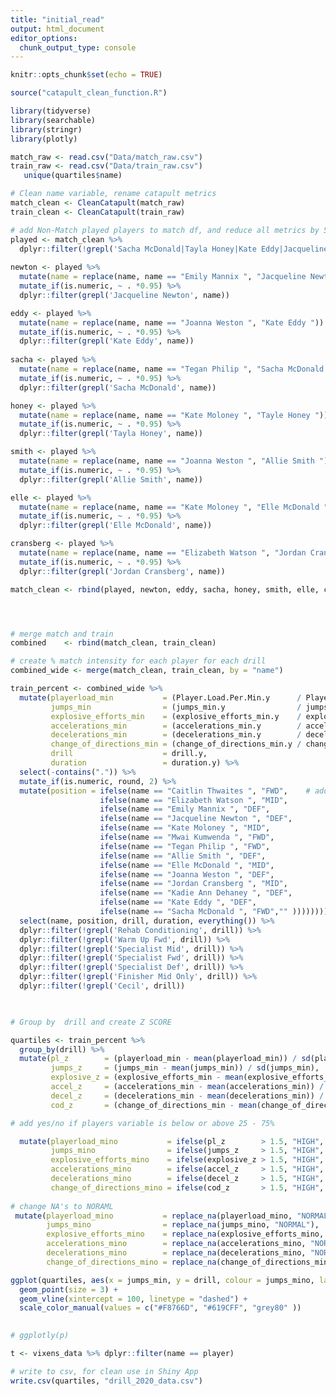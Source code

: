 ```yaml
---
title: "initial_read"
output: html_document
editor_options: 
  chunk_output_type: console
---
```


```r
knitr::opts_chunk$set(echo = TRUE)

source("catapult_clean_function.R")
```

```r
library(tidyverse)
library(searchable)
library(stringr)
library(plotly)
```

```r
match_raw <- read.csv("Data/match_raw.csv")
train_raw <- read.csv("Data/train_raw.csv")
   unique(quartiles$name)
```



```r

# Clean name variable, rename catapult metrics
match_clean <- CleanCatapult(match_raw)
train_clean <- CleanCatapult(train_raw)

# add Non-Match played players to match df, and reduce all metrics by 5%
played <- match_clean %>%
  dplyr::filter(!grepl('Sacha McDonald|Tayla Honey|Kate Eddy|Jacqueline Newton', name))
  
newton <- played %>%
  mutate(name = replace(name, name == "Emily Mannix ", "Jacqueline Newton ")) %>%
  mutate_if(is.numeric, ~ . *0.95) %>%
  dplyr::filter(grepl('Jacqueline Newton', name))

eddy <- played %>%
  mutate(name = replace(name, name == "Joanna Weston ", "Kate Eddy ")) %>%
  mutate_if(is.numeric, ~ . *0.95) %>%
  dplyr::filter(grepl('Kate Eddy', name))
  
sacha <- played %>%
  mutate(name = replace(name, name == "Tegan Philip ", "Sacha McDonald ")) %>%
  mutate_if(is.numeric, ~ . *0.95) %>%
  dplyr::filter(grepl('Sacha McDonald', name))

honey <- played %>%
  mutate(name = replace(name, name == "Kate Moloney ", "Tayle Honey ")) %>%
  mutate_if(is.numeric, ~ . *0.95) %>%
  dplyr::filter(grepl('Tayla Honey', name))

smith <- played %>%
  mutate(name = replace(name, name == "Joanna Weston ", "Allie Smith ")) %>%
  mutate_if(is.numeric, ~ . *0.95) %>%
  dplyr::filter(grepl('Allie Smith', name))

elle <- played %>%
  mutate(name = replace(name, name == "Kate Moloney ", "Elle McDonald ")) %>%
  mutate_if(is.numeric, ~ . *0.95) %>%
  dplyr::filter(grepl('Elle McDonald', name))

cransberg <- played %>%
  mutate(name = replace(name, name == "Elizabeth Watson ", "Jordan Cransberg ")) %>%
  mutate_if(is.numeric, ~ . *0.95) %>%
  dplyr::filter(grepl('Jordan Cransberg', name))

match_clean <- rbind(played, newton, eddy, sacha, honey, smith, elle, cransberg)




# merge match and train
combined    <- rbind(match_clean, train_clean)
```


```r

# create % match intensity for each player for each drill
combined_wide <- merge(match_clean, train_clean, by = "name")

train_percent <- combined_wide %>%
  mutate(playerload_min           = (Player.Load.Per.Min.y      / Player.Load.Per.Min.x) * 100,
         jumps_min                = (jumps_min.y                / jumps_min.x) * 100 ,
         explosive_efforts_min    = (explosive_efforts_min.y    / explosive_efforts_min.x) * 100,
         accelerations_min        = (accelerations_min.y        / accelerations_min.x) * 100,
         decelerations_min        = (decelerations_min.y        / decelerations_min.x) * 100,
         change_of_directions_min = (change_of_directions_min.y / change_of_directions_min.x) * 100,
         drill                    = drill.y,
         duration                 = duration.y) %>%
  select(-contains(".")) %>%
  mutate_if(is.numeric, round, 2) %>%
  mutate(position = ifelse(name == "Caitlin Thwaites ", "FWD",    # add position group and position
                    ifelse(name == "Elizabeth Watson ", "MID", 
                    ifelse(name == "Emily Mannix ", "DEF", 
                    ifelse(name == "Jacqueline Newton ", "DEF",
                    ifelse(name == "Kate Moloney ", "MID",
                    ifelse(name == "Mwai Kumwenda ", "FWD",
                    ifelse(name == "Tegan Philip ", "FWD",
                    ifelse(name == "Allie Smith ", "DEF",
                    ifelse(name == "Elle McDonald ", "MID",
                    ifelse(name == "Joanna Weston ", "DEF",
                    ifelse(name == "Jordan Cransberg ", "MID",
                    ifelse(name == "Kadie Ann Dehaney ", "DEF",
                    ifelse(name == "Kate Eddy ", "DEF",
                    ifelse(name == "Sacha McDonald ", "FWD","" ))))))))))))))) %>%
  select(name, position, drill, duration, everything()) %>%
  dplyr::filter(!grepl('Rehab Conditioning', drill)) %>%
  dplyr::filter(!grepl('Warm Up Fwd', drill)) %>%
  dplyr::filter(!grepl('Specialist Mid', drill)) %>%
  dplyr::filter(!grepl('Specialist Fwd', drill)) %>%
  dplyr::filter(!grepl('Specialist Def', drill)) %>%
  dplyr::filter(!grepl('Finisher Mid Only', drill)) %>%
  dplyr::filter(!grepl('Cecil', drill))

  
```



```r

# Group by  drill and create Z SCORE

quartiles <- train_percent %>%
  group_by(drill) %>%
  mutate(pl_z        = (playerload_min - mean(playerload_min)) / sd(playerload_min),
         jumps_z     = (jumps_min - mean(jumps_min)) / sd(jumps_min),
         explosive_z = (explosive_efforts_min - mean(explosive_efforts_min)) / sd(explosive_efforts_min),
         accel_z     = (accelerations_min - mean(accelerations_min)) / sd(accelerations_min),
         decel_z     = (decelerations_min - mean(decelerations_min)) / sd(decelerations_min),
         cod_z       = (change_of_directions_min - mean(change_of_directions_min)) / sd(change_of_directions_min)) %>%

# add yes/no if players variable is below or above 25 - 75%

  mutate(playerload_mino           = ifelse(pl_z        > 1.5, "HIGH", ifelse(pl_z        < -1.5, "LOW", "NORMAL")),
         jumps_mino                = ifelse(jumps_z     > 1.5, "HIGH", ifelse(jumps_z     < -1.5, "LOW", "NORMAL")),
         explosive_efforts_mino    = ifelse(explosive_z > 1.5, "HIGH", ifelse(explosive_z < -1.5, "LOW", "NORMAL")),
         accelerations_mino        = ifelse(accel_z     > 1.5, "HIGH", ifelse(accel_z     < -1.5, "LOW", "NORMAL")),
         decelerations_mino        = ifelse(decel_z     > 1.5, "HIGH", ifelse(decel_z     < -1.5, "LOW", "NORMAL")),
         change_of_directions_mino = ifelse(cod_z       > 1.5, "HIGH", ifelse(cod_z       < -1.5, "LOW", "NORMAL"))) %>%
  
# change NA's to NORAML
 mutate(playerload_mino           = replace_na(playerload_mino, "NORMAL"),
        jumps_mino                = replace_na(jumps_mino, "NORMAL"),
        explosive_efforts_mino    = replace_na(explosive_efforts_mino, "NORMAL"),
        accelerations_mino        = replace_na(accelerations_mino, "NORMAL"),
        decelerations_mino        = replace_na(decelerations_mino, "NORMAL"),
        change_of_directions_mino = replace_na(change_of_directions_mino, "NORMAL"))
```


```r



ggplot(quartiles, aes(x = jumps_min, y = drill, colour = jumps_mino, label = name)) +
  geom_point(size = 3) +
  geom_vline(xintercept = 100, linetype = "dashed") +
  scale_color_manual(values = c("#F8766D", "#619CFF", "grey80" ))
  


```


```r
# ggplotly(p)
```

```r
t <- vixens_data %>% dplyr::filter(name == player)
```

```r
# write to csv, for clean use in Shiny App
write.csv(quartiles, "drill_2020_data.csv")
```